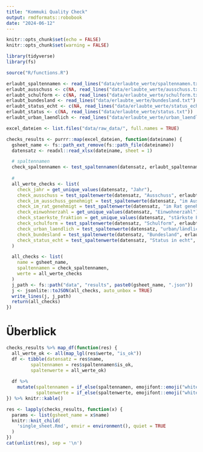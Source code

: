 ```yaml
---
title: "Kommuki Quality Check"
output: rmdformats::robobook
date: "2024-06-12"
---
```


```r
knitr::opts_chunk$set(echo = FALSE)
knitr::opts_chunk$set(warning = FALSE)

library(tidyverse)
library(fs)

source("R/functions.R")

erlaubt_spaltennamen <- read_lines("data/erlaubte_werte/spaltennamen.txt")
erlaubt_ausschuss <- c(NA, read_lines("data/erlaubte_werte/ausschuss.txt"))
erlaubt_schulform <- c(NA, read_lines("data/erlaubte_werte/schulform.txt"))
erlaubt_bundesland <- read_lines("data/erlaubte_werte/bundesland.txt")
erlaubt_status_echt <- c(NA, read_lines("data/erlaubte_werte/status_echt.txt"))
erlaubt_status <- c(NA, read_lines("data/erlaubte_werte/status.txt"))
erlaubt_urban_laendlich <- read_lines("data/erlaubte_werte/urban_laendlich.txt")
```


```r
excel_dateien <- list.files("data/raw_data/", full.names = TRUE)
```


```r
checks_results <- purrr::map(excel_dateien, function(dateiname) {
  gsheet_name <- fs::path_ext_remove(fs::path_file(dateiname))
  datensatz <- readxl::read_xlsx(dateiname, sheet = 1)

  # spaltennamen
  check_spaltennamen <- test_spaltennamen(datensatz, erlaubt_spaltennamen)
  
  # 
  all_werte_checks <- list(
    check_jahr = get_unique_values(datensatz, "Jahr"),
    check_ausschuss = test_spaltenwerte(datensatz, "Ausschuss", erlaubt_ausschuss, make_long = TRUE),
    check_im_ausschuss_genehmigt = test_spaltenwerte(datensatz, "im Ausschuss genehmigt", erlaubt_status),
    check_im_rat_genehmigt = test_spaltenwerte(datensatz, "im Rat genehmigt", erlaubt_status),
    check_einwohnerzahl = get_unique_values(datensatz, "Einwohnerzahl"),
    check_staerkste_fraktion = get_unique_values(datensatz, "stärkste Fraktion"),
    check_schulform = test_spaltenwerte(datensatz, "Schulform", erlaubt_schulform, make_long = TRUE),
    check_urban_laendlich = test_spaltenwerte(datensatz, "urban/ländlich", erlaubt_urban_laendlich),
    check_bundesland = test_spaltenwerte(datensatz, "Bundesland", erlaubt_bundesland),
    check_status_echt = test_spaltenwerte(datensatz, "Status in echt", erlaubt_status_echt)
  )

  all_checks <- list(
    name = gsheet_name,
    spaltennamen = check_spaltennamen,
    werte = all_werte_checks
  )
  j_path <- fs::path("data", "results", paste0(gsheet_name, ".json"))
  j <- jsonlite::toJSON(all_checks, auto_unbox = TRUE)
  write_lines(j, j_path)
  return(all_checks)
})

```

# Überblick

```r
checks_results %>% map_df(function(res) {
  all_werte_ok <- all(map_lgl(res$werte, "is_ok"))
  df <- tibble(datensatz = res$name,
         spaltennamen = res$spaltennamen$is_ok,
         spaltenwerte = all_werte_ok)
  
  df %>% 
    mutate(spaltennamen = if_else(spaltennamen, emojifont::emoji("white_check_mark"), emojifont::emoji("x")),
           spaltenwerte = if_else(spaltenwerte, emojifont::emoji("white_check_mark"), emojifont::emoji("x")))
}) %>% knitr::kable()
```



```r
res <- lapply(checks_results, function(x) {
  params <- list(gsheet_name = x$name)
  knitr::knit_child(
    'single_sheet.Rmd', envir = environment(), quiet = TRUE
  )
})
cat(unlist(res), sep = '\n')

```
